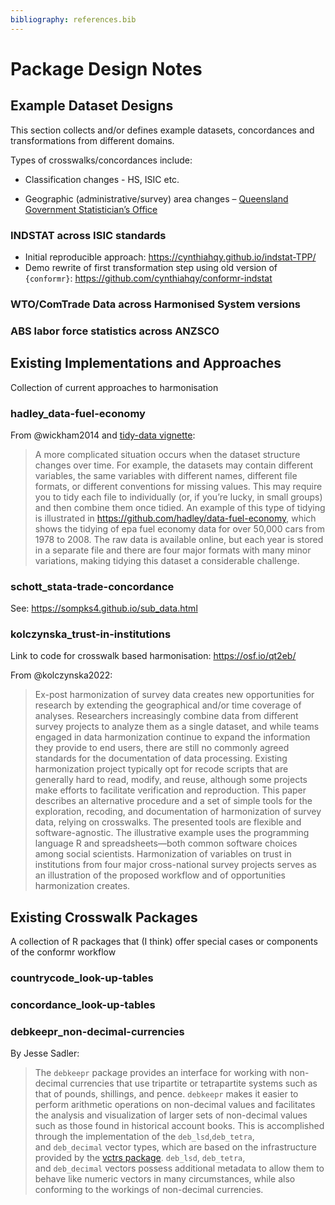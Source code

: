 ```yaml
---
bibliography: references.bib
---
```


# Package Design Notes

## Example Dataset Designs

This section collects and/or defines example datasets, concordances and transformations from different domains.

Types of crosswalks/concordances include:

-   Classification changes - HS, ISIC etc.

-   Geographic (administrative/survey) area changes -- [Queensland Government Statistician's Office](https://www.qgso.qld.gov.au/about-statistics/analysing-data/concordance-information)

### INDSTAT across ISIC standards

-   Initial reproducible approach: <https://cynthiahqy.github.io/indstat-TPP/>
-   Demo rewrite of first transformation step using old version of `{conformr}`: <https://github.com/cynthiahqy/conformr-indstat>

### WTO/ComTrade Data across Harmonised System versions

### ABS labor force statistics across ANZSCO

## Existing Implementations and Approaches

Collection of current approaches to harmonisation

### hadley_data-fuel-economy

From @wickham2014 and [tidy-data vignette](https://tidyr.tidyverse.org/articles/tidy-data.html#tidying):

> A more complicated situation occurs when the dataset structure changes over time. For example, the datasets may contain different variables, the same variables with different names, different file formats, or different conventions for missing values. This may require you to tidy each file to individually (or, if you're lucky, in small groups) and then combine them once tidied. An example of this type of tidying is illustrated in <https://github.com/hadley/data-fuel-economy>, which shows the tidying of epa fuel economy data for over 50,000 cars from 1978 to 2008. The raw data is available online, but each year is stored in a separate file and there are four major formats with many minor variations, making tidying this dataset a considerable challenge.

### schott_stata-trade-concordance

See: <https://sompks4.github.io/sub_data.html>

### kolczynska_trust-in-institutions

Link to code for crosswalk based harmonisation: <https://osf.io/qt2eb/>

From @kolczynska2022:

> Ex-post harmonization of survey data creates new opportunities for research by extending the geographical and/or time coverage of analyses. Researchers increasingly combine data from different survey projects to analyze them as a single dataset, and while teams engaged in data harmonization continue to expand the information they provide to end users, there are still no commonly agreed standards for the documentation of data processing. Existing harmonization project typically opt for recode scripts that are generally hard to read, modify, and reuse, although some projects make efforts to facilitate verification and reproduction. This paper describes an alternative procedure and a set of simple tools for the exploration, recoding, and documentation of harmonization of survey data, relying on crosswalks. The presented tools are flexible and software-agnostic. The illustrative example uses the programming language R and spreadsheets---both common software choices among social scientists. Harmonization of variables on trust in institutions from four major cross-national survey projects serves as an illustration of the proposed workflow and of opportunities harmonization creates.

## Existing Crosswalk Packages

A collection of R packages that (I think) offer special cases or components of the conformr workflow

### countrycode_look-up-tables

### concordance_look-up-tables

### debkeepr_non-decimal-currencies

By Jesse Sadler:

> The `debkeepr` package provides an interface for working with non-decimal currencies that use tripartite or tetrapartite systems such as that of pounds, shillings, and pence. `debkeepr` makes it easier to perform arithmetic operations on non-decimal values and facilitates the analysis and visualization of larger sets of non-decimal values such as those found in historical account books. This is accomplished through the implementation of the `deb_lsd`,`deb_tetra`, and `deb_decimal` vector types, which are based on the infrastructure provided by the [vctrs package](https://vctrs.r-lib.org/). `deb_lsd`, `deb_tetra`, and `deb_decimal` vectors possess additional metadata to allow them to behave like numeric vectors in many circumstances, while also conforming to the workings of non-decimal currencies.
